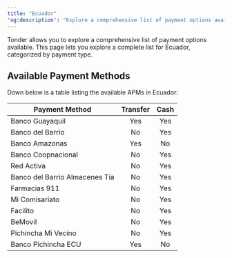```yaml
---
title: "Ecuador"
'og:description': "Explore a comprehensive list of payment options available in Ecuador with Tonder, categorized by payment type."
---
```


Tonder allows you to explore a comprehensive list of payment options available. This page lets you explore a complete list for Ecuador, categorized by payment type. 

## Available Payment Methods

Down below is a table listing the available APMs in Ecuador:

| Payment Method                         | Transfer | Cash |
|----------------------------------------|:--------:|:----:|
| Banco Guayaquil                        | Yes      | Yes  |
| Banco del Barrio                       | No       | Yes  |
| Banco Amazonas                         | Yes      | No   |
| Banco Coopnacional                     | No       | Yes  |
| Red Activa                             | No       | Yes  |
| Banco del Barrio Almacenes Tía         | No       | Yes  |
| Farmacias 911                          | No       | Yes  |
| Mi Comisariato                         | No       | Yes  |
| Facilito                               | No       | Yes  |
| BeMovil                                | No       | Yes  |
| Pichincha Mi Vecino                    | No       | Yes  |
| Banco Pichincha ECU                    | Yes      | No   |
